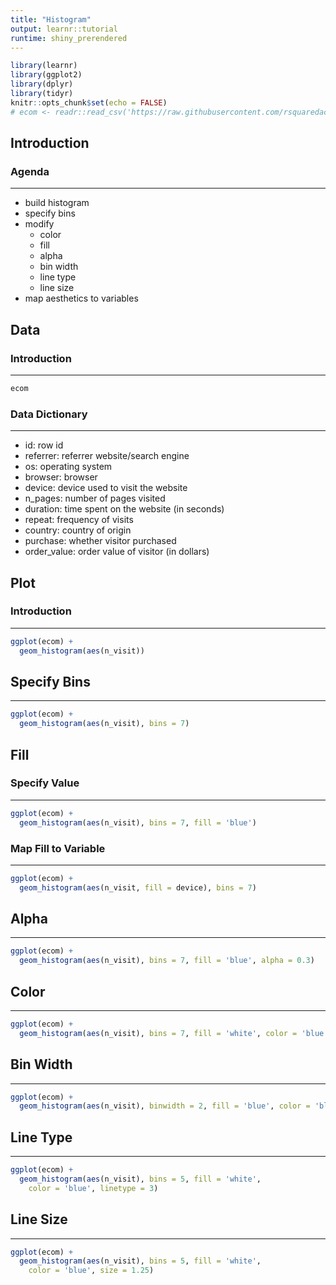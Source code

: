 ```yaml
---
title: "Histogram"
output: learnr::tutorial
runtime: shiny_prerendered
---
```


```r
library(learnr)
library(ggplot2)
library(dplyr)
library(tidyr)
knitr::opts_chunk$set(echo = FALSE)
# ecom <- readr::read_csv('https://raw.githubusercontent.com/rsquaredacademy/datasets/master/web.csv')
```

## Introduction

### Agenda

<hr>

- build histogram
- specify bins
- modify 
    - color
    - fill
    - alpha
    - bin width
    - line type
    - line size
- map aesthetics to variables

## Data 

### Introduction

<hr>

```r
ecom
```

### Data Dictionary

<hr>

- id: row id
- referrer: referrer website/search engine
- os: operating system
- browser: browser
- device: device used to visit the website
- n_pages: number of pages visited
- duration: time spent on the website (in seconds)
- repeat: frequency of visits
- country: country of origin
- purchase: whether visitor purchased
- order_value: order value of visitor (in dollars)


## Plot

### Introduction

<hr>

```r
ggplot(ecom) +
  geom_histogram(aes(n_visit))
```

## Specify Bins

<hr>

```r
ggplot(ecom) +
  geom_histogram(aes(n_visit), bins = 7)
```

## Fill

### Specify Value

<hr>

```r
ggplot(ecom) +
  geom_histogram(aes(n_visit), bins = 7, fill = 'blue')
```

### Map Fill to Variable

<hr>

```r
ggplot(ecom) +
  geom_histogram(aes(n_visit, fill = device), bins = 7)
```


## Alpha

<hr>

```r
ggplot(ecom) +
  geom_histogram(aes(n_visit), bins = 7, fill = 'blue', alpha = 0.3)
```

## Color

<hr>

```r
ggplot(ecom) +
  geom_histogram(aes(n_visit), bins = 7, fill = 'white', color = 'blue')
```

## Bin Width

<hr>

```r
ggplot(ecom) +
  geom_histogram(aes(n_visit), binwidth = 2, fill = 'blue', color = 'black')
```

## Line Type

<hr>

```r
ggplot(ecom) +
  geom_histogram(aes(n_visit), bins = 5, fill = 'white', 
    color = 'blue', linetype = 3)
```

## Line Size

<hr>

```r
ggplot(ecom) +
  geom_histogram(aes(n_visit), bins = 5, fill = 'white', 
    color = 'blue', size = 1.25)
```

